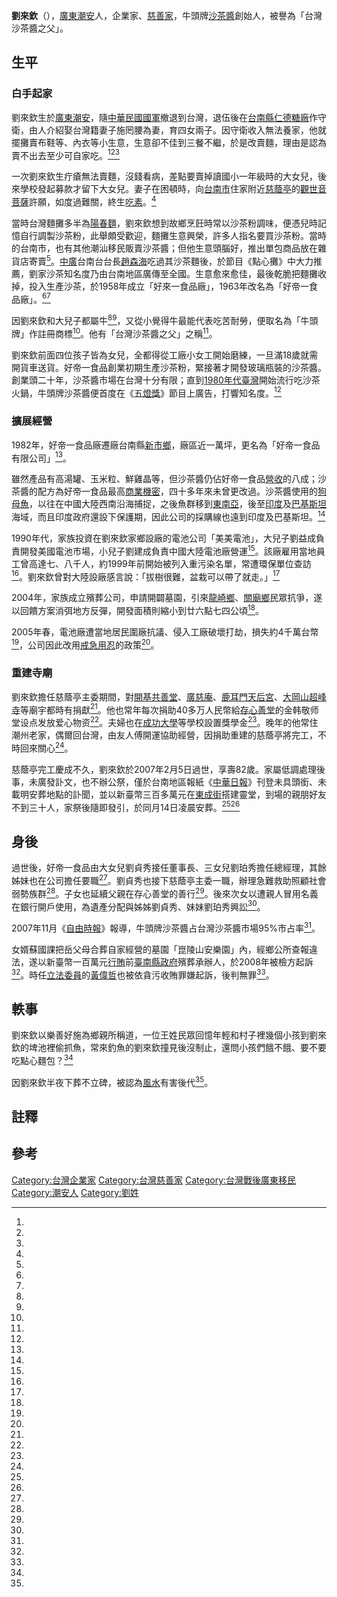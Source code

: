 {{Infobox Person
| name =劉來欽
| image =Liu Lai-chin.jpg
| image_size = 
| birth_date = 1925年
| birth_place ={{ROC-1912|廣東省}}[[潮安縣|潮安縣]]
| death_date = {{death date and age|2007|2|5|1925}}
| death_place = 
| nationality = {{ROC}}
| occupation = 企業家
| salary =
| networth =
| 父母 =
| spouse = 施罔腰
|relatives=
| children=劉貞秀（長女）<br/>劉珀秀（三女）<br/>劉益成（長子）<br/>劉建成（次子）
| website =
| footnotes =
| religion = 
}}
'''劉來欽'''（{{bd|1925年|{{efn|生年依据媒体报道的「享年八十三歲」，若為虛歲則為1925年生，該年陽曆1月24日開始為乙丑年，合「生肖屬牛」，應可確定是1925年。}}|2007年|2月5日|}}），[[廣東省_(中華民國)|廣東]][[潮安縣|潮安]]人，企業家、[[慈善家|慈善家]]，牛頭牌[[沙茶醬|沙茶醬]]創始人，被譽為「台灣沙茶醬之父」。

==生平==

===白手起家===

劉來欽生於[[廣東省_(中華民國)|廣東]][[潮安区|潮安]]，隨[[中華民國國軍|中華民國國軍]]撤退到台灣，退伍後在[[台南縣|台南縣]][[仁德糖廠|仁德糖廠]]作守衛，由人介紹娶台灣籍妻子施罔腰為妻，育四女兩子。因守衛收入無法養家，他就擺攤賣布鞋等、內衣等小生意，生意卻不佳到三餐不繼，於是改賣麵，理由是認為賣不出去至少可自家吃。<ref name="周宗禎"/><ref name="王昱婷2"/><ref name="許怡雯"/>

一次劉來欽生疔瘡無法賣麵，沒錢看病，差點要賣掉讀國小一年級時的大女兒，後來學校發起募款才留下大女兒。妻子在困頓時，向[[臺南市_(省轄市)|台南市]]住家附近[[慈蔭亭|慈蔭亭]]的[[觀世音菩薩|觀世音菩薩]]許願，如度過難關，終生[[吃素|吃素]]。<ref name="周宗禎"/>

當時台灣麵攤多半為[[陽春麵|陽春麵]]，劉來欽想到故鄉烹飪時常以沙茶粉調味，便憑兒時記憶自行調製沙茶粉，此舉頗受歡迎，麵攤生意興榮，許多人指名要買沙茶粉。當時的台南市，也有其他潮汕移民販賣沙茶醬；但他生意頭腦好，推出單包商品放在雜貨店寄賣<ref name="王昱婷2"/>。[[中廣|中廣]]台南台台長[[趙森海|趙森海]]吃過其沙茶麵後，於節目《點心攤》中大力推薦，劉家沙茶知名度乃由台南地區廣傳至全國。生意愈來愈佳，最後乾脆把麵攤收掉，投入生產沙茶，於1958年成立「好來一食品廠」，1963年改名為「好帝一食品廠」。<ref name="周宗禎"/><ref name="許怡雯"/>

因劉來欽和大兒子都屬牛<ref name="周宗禎"/><ref name="許怡雯"/>，又從小覺得牛最能代表吃苦耐勞，便取名為「牛頭牌」作註冊商標<ref name="楊雅民"/>。他有「台灣沙茶醬之父」之稱<ref name="周宗禎"/>。

劉來欽前面四位孩子皆為女兒，全都得從工廠小女工開始磨練，一旦滿18歲就需開貨車送貨。好帝一食品創業初期生產沙茶粉，緊接著才開發玻璃瓶裝的沙茶醬。創業頭二十年，沙茶醬市場在台灣十分有限；直到[[1980年代臺灣|1980年代臺灣]]開始流行吃沙茶火鍋，牛頭牌沙茶醬便首度在《[[五燈獎|五燈獎]]》節目上廣告，打響知名度。<ref name="楊雅民"/>

===擴展經營===

1982年，好帝一食品廠遷廠台南縣[[新市區_(台灣)|新市鄉]]，廠區近一萬坪，更名為「好帝一食品有限公司」<ref name="周宗禎"/>。

雖然產品有高湯罐、玉米粒、鮮雞晶等，但沙茶醬仍佔好帝一食品[[營收|營收]]的八成；沙茶醬的配方為好帝一食品最高[[商業機密|商業機密]]，四十多年來未曾更改過。沙茶醬使用的[[狗母魚|狗母魚]]，以往在中國大陸西南沿海捕捉，之後魚群移到[[東南亞|東南亞]]，後至[[印度|印度]]及[[巴基斯坦|巴基斯坦]]海域，而且印度政府還設下保護期，因此公司的採購線也遠到印度及巴基斯坦。<ref name="王昱婷"/>

1990年代，家族投資在劉來欽家鄉設廠的電池公司「美美電池」，大兒子劉益成負責開發美國電池市場，小兒子劉建成負責中國大陸電池廠營運<ref name="周宗禎"/>。該廠雇用當地員工曾高達七、八千人，約1999年前開始被列入重污染名單，常遭環保單位查訪<ref name="TVBS"/>。劉來欽曾對大陸設廠感言說：「拔樹很難，盆栽可以帶了就走。」<ref name="王昱婷"/>

2004年，家族成立殯葬公司，申請開闢墓園，引來[[龍崎鄉|龍崎鄉]]、[[關廟區|關廟鄉]]民眾抗爭，遂以回饋方案消弭地方反彈，開發面積則縮小到廿六點七四公頃<ref name="周宗禎"/>。

2005年春，電池廠遭當地居民圍廠抗議、侵入工廠破壞打劫，損失約4千萬台幣<ref name="TVBS"/>，公司因此改用[[戒急用忍|戒急用忍]]的政策<ref name="王昱婷"/>。

===重建寺廟===

劉來欽擔任慈蔭亭主委期間，對[[開基共善堂|開基共善堂]]、[[廣慈庵|廣慈庵]]、[[鹿耳門天后宮|鹿耳門天后宮]]、[[大岡山超峰寺|大岡山超峰寺]]等廟宇都時有捐獻<ref name="陳治交"/>。他也常年每次捐助40多万人民幣給[[存心善堂|存心善堂]]的金韩敬师堂设点发放爱心物资<ref name="黄泽群"/>。夫婦也在[[成功大學|成功大學]]等學校設置獎學金<ref name="周宗禎"/>。晚年的他常住潮州老家，偶爾回台灣，由友人傅開運協助經營，因捐助重建的慈蔭亭將完工，不時回來關心<ref name="周宗禎"/>。

慈蔭亭完工慶成不久，劉來欽於2007年2月5日過世，享壽82歲。家屬低調處理後事，未廣發訃文，也不辦公祭，僅於台南地區報紙《[[中華日報|中華日報]]》刊登未具頭銜、未載明安葬地點的訃聞，並以新臺幣三百多萬元在[[東成街|東成街]]搭建靈堂，到場的親朋好友不到三十人，家祭後隨即發引，於同月14日凌晨安葬。<ref name="周宗禎"/><ref name="許怡雯"/>

==身後==

過世後，好帝一食品由大女兒劉貞秀接任董事長、三女兒劉珀秀擔任總經理，其餘姊妹也在公司擔任要職<ref name="楊雅民"/>。劉貞秀也接下慈蔭亭主委一職，辦理急難救助照顧社會弱勢族群<ref name="陳治交"/>。子女也延續父親在存心善堂的善行<ref name="黄泽群"/>。後來次女以遭親人冒用名義在銀行開戶使用，為遺產分配與姊姊劉貞秀、妹妹劉珀秀興訟<ref name="蘋果"/>。

2007年11月《[[自由時報|自由時報]]》報導，牛頭牌沙茶醬占台灣沙茶醬市場95%市占率<ref name="楊雅民"/>。

女婿蘇國課把岳父母合葬自家經營的墓園「崑陵山安樂園」內，經鄉公所查報違法，遂以新臺幣一百萬元[[行賄|行賄]]前[[臺南縣政府|臺南縣政府]]殯葬承辦人，於2008年被檢方起訴<ref name="辛啟松"/>。時任[[立法委員|立法委員]]的[[黃偉哲|黃偉哲]]也被依貪污收賄罪嫌起訴，後判無罪<ref name="中廣新聞"/>。

==軼事==
劉來欽以樂善好施為鄉親所稱道，一位王姓民眾回憶年輕和村子裡幾個小孩到劉來欽的埤池裡偷抓魚，常來釣魚的劉來欽撞見後沒制止，還問小孩們餓不餓、要不要吃點心麵包？<ref name="許怡雯"/>

因劉來欽半夜下葬不立碑，被認為[[風水|風水]]有害後代<ref name="許怡雯"/>。

==註釋==
{{notelist|iger=}}
==參考==
{{Portal box|人物|台灣|廣東|飲食}}
{{reflist|2|refs=

<ref name="王昱婷2">{{Cite news|url=http://news.ltn.com.tw/news/society/paper/199102|title=潮州老兵獨家秘方 年營收10億|author=王昱婷|language=zh-tw|publisher=《自由時報》|date=2008-03-27|accessdate=2016-03-18|archive-date=2019-10-18|archive-url=https://web.archive.org/web/20191018001325/https://news.ltn.com.tw/news/society/paper/199102|dead-url=no}}</ref>

<ref name="黄泽群">{{Cite news|url=http://www.twtimes.com.tw/index.php?page=news&nid=242133|title=爱心人士捐款购买爱心过冬物资 金平千多贫困户受惠|author=黄泽群|language=zh-cn|publisher=大华网|date=2012-12-20|accessdate=2016-03-21|archive-url=https://web.archive.org/web/20160326165304/http://www.twtimes.com.tw/index.php?page=news&nid=242133|archive-date=2016-03-26|dead-url=yes}}</ref>

<ref name="蘋果">{{Cite news|url=http://www.appledaily.com.tw/realtimenews/article/new/20110727/55182/|title=牛頭牌第二代爭產　次女獲2千萬美金|author=|language=zh-tw|publisher=《蘋果日報》|date=2011-07-27|accessdate=2016-03-18}}</ref>

<ref name="辛啟松">{{Cite news|url=http://www.appledaily.com.tw/appledaily/article/headline/20081111/31131345/|title=牛頭牌沙茶醬女婿 行賄被訴|author=辛啟松|language=zh-tw|publisher=《蘋果日報》|date=2008-11-11|accessdate=2016-03-18|archive-date=2016-04-05|archive-url=https://web.archive.org/web/20160405024042/http://www.appledaily.com.tw/appledaily/article/headline/20081111/31131345/|dead-url=no}}</ref>

<ref name="中廣新聞">{{Cite news|url=https://tw.news.yahoo.com/%E5%A2%93%E5%9C%92%E9%96%8B%E7%99%BC%E6%A1%88%E9%81%AD%E8%B5%B7%E8%A8%B4-%E7%AB%8B%E5%A7%94%E9%BB%83%E5%81%89%E5%93%B2%E7%8D%B2%E5%88%A4%E7%84%A1%E7%BD%AA-20101230-024604-068.html|title=墓園開發案遭起訴 立委黃偉哲獲判無罪|author=|language=zh-tw|publisher=中廣新聞|date=2010-12-30|accessdate=2016-03-21|archive-date=2019-08-04|archive-url=https://web.archive.org/web/20190804234700/https://tw.news.yahoo.com/%E5%A2%93%E5%9C%92%E9%96%8B%E7%99%BC%E6%A1%88%E9%81%AD%E8%B5%B7%E8%A8%B4-%E7%AB%8B%E5%A7%94%E9%BB%83%E5%81%89%E5%93%B2%E7%8D%B2%E5%88%A4%E7%84%A1%E7%BD%AA-20101230-024604-068.html|dead-url=no}}</ref>

<ref name="周宗禎">{{Cite news|url=|title=牛頭牌沙茶醬創始人 劉來欽過世|author=周宗禎|language=zh-tw|publisher=《聯合報》|date=2007-02-14|accessdate=}}</ref>

<ref name="楊雅民">{{Cite news|url=http://news.ltn.com.tw/news/business/paper/168018|title=牛頭牌「醬」士用命 女兒接棒|author=楊雅民|language=zh-tw|publisher=《自由時報》|date=2007-11-14|accessdate=2016-03-18|archive-date=2018-06-03|archive-url=https://web.archive.org/web/20180603120914/http://news.ltn.com.tw/news/business/paper/168018|dead-url=no}}</ref>

<ref name="王昱婷">{{Cite news|url=http://news.ltn.com.tw/news/business/paper/36917|title=《地方產業》獨霸全台50年 牛頭沙茶醬 深耕護霸業|author=王昱婷|language=zh-tw|publisher=《自由時報》|date=2005-10-03|accessdate=2016-03-18}}</ref>

<ref name="TVBS">{{Cite news|url=http://news.tvbs.com.tw/old-news.html?nid=447334|title=暴力打劫　潮州台資廠損失慘重|author=|language=zh-tw|publisher=TVBS|date=2005-04-17|accessdate=2016-03-18}}</ref>

<ref name="陳治交">{{Cite news|url=|title=帆寮慈蔭亭濟貧 明發放物資|author=陳治交|language=zh-tw|publisher=《中華日報》|date=2012-10-31|accessdate=2016-03-18}}</ref>

<ref name="許怡雯">{{cite journal |author=許怡雯、潘裕宗|title=〈牛頭牌創辦人 半夜下葬不立碑〉|journal =《時報周刊》|date=2007-04-10|volume=|issue=第1520期|publisher=時報周刊股份有限公司|location=臺灣|language=zh-tw|}}</ref>

}}

[[Category:台灣企業家|Category:台灣企業家]]
[[Category:台灣慈善家|Category:台灣慈善家]]
[[Category:台灣戰後廣東移民|Category:台灣戰後廣東移民]]
[[Category:潮安人|Category:潮安人]]
[[Category:劉姓|Category:劉姓]]